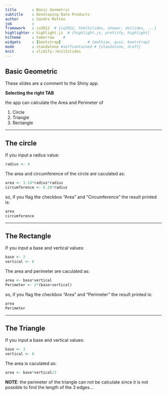 ```yaml
---
title       : Basic Geometric
subtitle    : Developing Data Products
author      : Sandro Matteo
job         : 
framework   : io2012  # {io2012, html5slides, shower, dzslides, ...}
highlighter : highlight.js  # {highlight.js, prettify, highlight}
hitheme     : tomorrow    # 
widgets     : [bootstrap]            # {mathjax, quiz, bootstrap}
mode        : standalone #selfcontained # {standalone, draft}
knit        : slidify::knit2slides
---
```


## Basic Geometric



These slides are a comment to the Shiny app.

**Selecting the right TAB**

the app can calculate the Area and Perimeter of


1. Circle
2. Triangle
3. Rectangle



--- 

## The circle

If you input a radius value:

```r
radius <- 4
```

The area and circumference of the circle are caculated as:

```r
area <- 3.14*radius*radius
circumference <- 6.28*radius
```

so, if you flag the checkbox "Area" and "Circumference" the result printed is:

```r
area
circumference
```

--- 

## The Rectangle

If you input a base and vertical values:

```r
base <- 2
vertical <- 6
```

The area and perimeter are caculated as:

```r
area <- base*vertical
Perimeter <- 2*(base+vertical)
```

so, if you flag the checkbox "Area" and "Perimeter" the result printed is:

```r
area
Perimeter
```

---

## The Triangle

If you input a base and vertical values:

```r
base <- 3
vertical <- 8
```

The area is caculated as:

```r
area <- base*vertical/2
```

**NOTE**: the perimeter of the triangle can not be calculate since it is not possible to find the length of the 3 edges...
